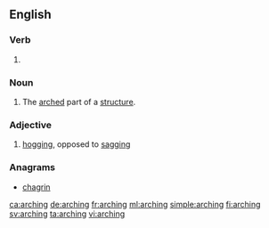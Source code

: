 ==English==

===Verb===
{{head|en|present participle}}

# {{present participle of|arch|lang=en|nocat=1}}

===Noun===
{{en-noun}}

# The [[arched]] part of a [[structure]].

===Adjective===
{{en-adj|-}}

# {{context|nautical|lang=en}} [[hogging]], opposed to [[sagging]]

{{Webster 1913}}

===Anagrams===
* [[chagrin#English|chagrin]]

[[ca:arching]]
[[de:arching]]
[[fr:arching]]
[[ml:arching]]
[[simple:arching]]
[[fi:arching]]
[[sv:arching]]
[[ta:arching]]
[[vi:arching]]